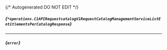{/* Autogenerated DO NOT EDIT  */}

##### *{`*operations.C1APIRequestcatalogV1RequestCatalogManagementServiceListEntitlementsPerCatalogResponse`}*

<Collapsible defaultOpen openLabel={Labels.showProperties} closeLabel={Labels.hideProperties}>
  <C1APIRequestcatalogV1RequestCatalogManagementServiceListEntitlementsPerCatalogResponse />
</Collapsible>


---
##### *{`error`}*



